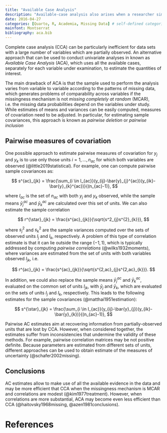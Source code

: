 ```yaml
---
title: "Available Case Analysis"
description: "Available-case analysis also arises when a researcher simply excludes a variable or set of variables from the analysis because of their missing-data rates"
date: 2016-04-27
categories: [Quarto, R, Academia, Missing Data] # self-defined categories
mainfont: Montserrat
bibliography: aca.bib
---
```


Complete case analysis (CCA) can be particularly inefficient for data sets with a large number of variables which are partially observed. An alternative approach that can be used to conduct univariate analyses in known as *Available Case Analysis* (ACA), which uses all the available cases, separately for each variable under examination, to estimate the quantities of interest. 

The main drawback of ACA is that the sample used to perform the analysis varies from variable to variable according to the patterns of missing data, which generates problems of comparability across variables if the missingness mechanism is not *missing completely at random* (MCAR), i.e. the missing data probabilities depend on the variables under study. While estimates of means and variances can be easily computed, measures of covariation need to be adjusted. In particular, for estimating sample covariances, this approach is known as *pairwise deletion* or *pairwise inclusion*

## Pairwise measures of covariation

One possible approach to estimate pairwise measures of covariation for $y_j$ and $y_k$ is to use only those units $i=1,\ldots,n_{ac}$ for which both variables are observed (@little2019statistical). For example, one can compute pairwise sample covariances as:

$$
s^{ac}_{jk} = \frac{\sum_{i \in I_{ac}}(y_{ij}-\bar{y}_{j}^{ac})(y_{ik}-\bar{y}_{k}^{ac})}{(n_{ac}-1)},
$$

where $I_{ac}$ is the set of $n_{ac}$ with both $y_j$ and $y_k$ observed, while the sample means $\bar{y}^{ac}_{j}$ and $\bar{y}^{ac}_{k}$ are calculated over this set of units. We can also estimate the sample correlation 

$$
r^{\star}_{jk} = \frac{s^{ac}_{jk}}{\sqrt{s^2_{j}s^{2}_{k}}},
$$

where $s^2_{j}$ and $s^2_{k}$ are the sample variances computed over the sets of observed units $I_{j}$ and $I_{k}$, respectively. A problem of this type of correlation estimate is that it can lie outside the range $(-1,1)$, which is typically addressed by computing *pairwise correlations* (@wilks1932moments), where variances are estimated from the set of units with both variables observed $I_{jk}$, i.e.   

$$
r^{ac}_{jk} = \frac{s^{ac}_{jk}}{\sqrt{s^{2,ac}_{j}s^{2,ac}_{k}}}.
$$

In addition, we could also replace the sample means $\bar{y}^{ac}_{j}$ and $\bar{y}^{ac}_{k}$, evaluated on the common set of units $I_{jk}$, with $\bar{y}_{j}$ and $\bar{y}_{k}$, which are evaluated on the sets of units $I_{j}$ and $I_{k}$, respectively. This leads to the following estimates for the sample covariances (@matthai1951estimation):

$$
s^{\star}_{jk} = \frac{\sum_{i \in I_{ac}}(y_{ij}-\bar{y}_{j})(y_{ik}-\bar{y}_{k})}{(n_{ac}-1)},
$$

Pairwise AC estimates aim at recovering information from partially-observed units that are lost by CCA. However, when considered together, the estimates suffer from inconsistencies that undermine the validity of these methods. For example, pairwise correlation matrices may be not positive definite. Because parameters are estimated from different sets of units, different approaches can be used to obtain estimate of the measures of uncertainty (@schafer2002missing).

## Conclusions

AC estimates allow to make use of all the available evidence in the data and may be more efficient that CCA when the missingness mechanism is MCAR and correlations are modest (@kim1977treatment). However, when correlations are more substantial, ACA may become even less efficient than CCA (@haitovsky1968missing, @azen1981conclusions).


# References
